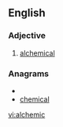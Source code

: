 ==English==

===Adjective===
{{en-adj|-}}

# [[alchemical]]

===Anagrams===
* {{alphagram|accehilm}}
* [[chemical#English|chemical]]


[[vi:alchemic]]